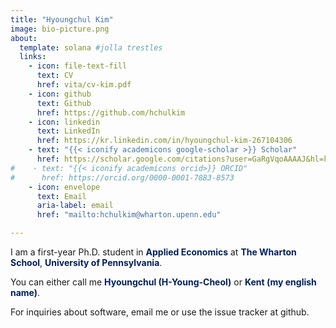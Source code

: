 ```yaml
---
title: "Hyoungchul Kim"
image: bio-picture.png
about:
  template: solana #jolla trestles
  links:
    - icon: file-text-fill 
      text: CV
      href: vita/cv-kim.pdf
    - icon: github
      text: Github
      href: https://github.com/hchulkim
    - icon: linkedin
      text: LinkedIn
      href: https://kr.linkedin.com/in/hyoungchul-kim-267104306 
    - text: "{{< iconify academicons google-scholar >}} Scholar"
      href: https://scholar.google.com/citations?user=GaRgVqoAAAAJ&hl=ko 
#    - text: "{{< iconify academicons orcid>}} ORCID"
#      href: https://orcid.org/0000-0001-7883-8573
    - icon: envelope
      text: Email
      aria-label: email
      href: "mailto:hchulkim@wharton.upenn.edu"

---
```


I am a first-year Ph.D. student in <span style="color:#011F5B;">**Applied Economics**</span> at <span style="color:#011F5B;">**The Wharton School**</span>, <span style="color:#011F5B;">**University of Pennsylvania**</span>. 

You can either call me <span style="color:#011F5B;">**Hyoungchul (H-Young-Cheol)**</span> or <span style="color:#011F5B;">**Kent (my english name)**</span>.

For inquiries about software, email me or use the issue tracker at github.